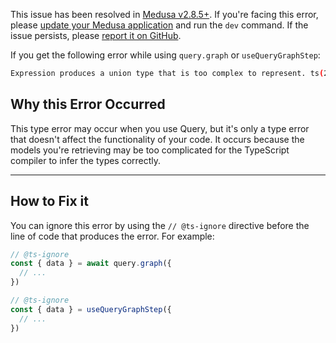 
<Note type="success" title="Issue Resolved">

This issue has been resolved in [Medusa v2.8.5+](https://github.com/medusajs/medusa/releases/tag/v2.8.5). If you're facing this error, please [update your Medusa application](!docs!/learn/update) and run the `dev` command. If the issue persists, please [report it on GitHub](https://github.com/medusajs/medusa/issues/new/choose).

</Note>

If you get the following error while using `query.graph` or `useQueryGraphStep`:

```bash
Expression produces a union type that is too complex to represent. ts(2590)
```

## Why this Error Occurred

This type error may occur when you use Query, but it's only a type error that doesn't affect the functionality of your code. It occurs because the models you're retrieving may be too complicated for the TypeScript compiler to infer the types correctly.

---

## How to Fix it

You can ignore this error by using the `// @ts-ignore` directive before the line of code that produces the error. For example:

<CodeTabs group="query">
  <CodeTab label="query.graph" value="query.graph">

```ts
// @ts-ignore
const { data } = await query.graph({
  // ...
})
```

  </CodeTab>
  <CodeTab label="useQueryGraphStep" value="useQueryGraphStep">

```ts
// @ts-ignore
const { data } = useQueryGraphStep({
  // ...
})
```

  </CodeTab>

</CodeTabs>

